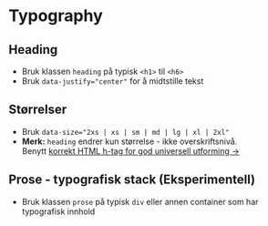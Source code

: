 
<Meta of={stories} />

# Typography

## Heading
- Bruk klassen `heading` på typisk `<h1>` til `<h6>`
- Bruk `data-justify="center"` for å midtstille tekst
<Canvas of={stories.Default} />

## Størrelser
- Bruk `data-size="2xs | xs | sm | md | lg | xl | 2xl"`
- **Merk:** `heading` endrer kun størrelse - ikke overskriftsnivå.<br />Benytt [korrekt HTML h-tag for god universell utforming &rarr;](https://www.uutilsynet.no/veiledning/246-overskrifter-og-ledetekster/1253)
<Canvas of={stories.Sizes} />

## Prose - typografisk stack (Eksperimentell)
- Bruk klassen `prose` på typisk `div` eller annen container som har typografisk innhold
<Canvas of={stories.Prose} />
